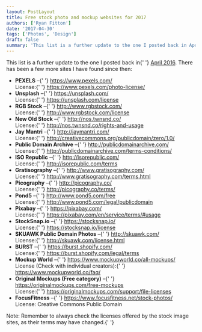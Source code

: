 ```yaml
---
layout: PostLayout
title: Free stock photo and mockup websites for 2017
authors: ['Ryan Fitton']
date: '2017-04-30'
tags: ['Photos', 'Design']
draft: false
summary: 'This list is a further update to the one I posted back in April 2016. There has been a few more sites I have found since then: PEXELS &ndash; https://www.pexels.com/ License: https://www.pexels.com/photo-license/ Unsplash &ndash; https://unsplash.com/ License: https://unsplash.com/license RGB Stock &ndash; http://www.rgbstock.com/ License: http://www.rgbstock.com/license New Old Stock &ndash; http://nos.twnsnd.co/ License: http://nos.twnsnd.co/rights-and-usage Jay Mantri &ndash; http://jaymantri.com/ License: [&amp;hellip;]'
---
```


<p>
  This list is a further update to the one I posted back in{' '}
  <a href="https://ryanfitton.co.uk/blog/free-stock-image-websites/">April 2016</a>. There has been
  a few more sites I have found since then:
</p>
<ul>
  <li>
    <strong>PEXELS</strong> –{' '}
    <a href="https://www.pexels.com/" target="_blank">
      https://www.pexels.com/
    </a>
    <br />
    License:{' '}
    <a href="https://www.pexels.com/photo-license/" target="_blank">
      https://www.pexels.com/photo-license/
    </a>
  </li>
  <li>
    <strong>Unsplash</strong> –{' '}
    <a href="https://unsplash.com/" target="_blank">
      https://unsplash.com/
    </a>
    <br />
    License:{' '}
    <a href="https://unsplash.com/license" target="_blank">
      https://unsplash.com/license
    </a>
  </li>
  <li>
    <strong>RGB Stock</strong> –{' '}
    <a href="http://www.rgbstock.com/" target="_blank">
      http://www.rgbstock.com/
    </a>
    <br />
    License:{' '}
    <a href="http://www.rgbstock.com/license" target="_blank">
      http://www.rgbstock.com/license
    </a>
  </li>
  <li>
    <strong>New Old Stock</strong> –{' '}
    <a href="http://nos.twnsnd.co/" target="_blank">
      http://nos.twnsnd.co/
    </a>
    <br />
    License:{' '}
    <a href="http://nos.twnsnd.co/rights-and-usage" target="_blank">
      http://nos.twnsnd.co/rights-and-usage
    </a>
  </li>
  <li>
    <strong>Jay Mantri</strong> –{' '}
    <a href="http://jaymantri.com/" target="_blank">
      http://jaymantri.com/
    </a>
    <br />
    License:{' '}
    <a href="http://creativecommons.org/publicdomain/zero/1.0/" target="_blank">
      http://creativecommons.org/publicdomain/zero/1.0/
    </a>
  </li>
  <li>
    <strong>Public Domain Archive</strong> –{' '}
    <a href="http://publicdomainarchive.com/" target="_blank">
      http://publicdomainarchive.com/
    </a>
    <br />
    License:{' '}
    <a href="http://publicdomainarchive.com/terms-conditions/" target="_blank">
      http://publicdomainarchive.com/terms-conditions/
    </a>
  </li>
  <li>
    <strong>ISO Republic</strong> –{' '}
    <a href="http://isorepublic.com/" target="_blank">
      http://isorepublic.com/
    </a>
    <br />
    License:{' '}
    <a href="http://isorepublic.com/terms" target="_blank">
      http://isorepublic.com/terms
    </a>
  </li>
  <li>
    <strong>Gratisography</strong> –{' '}
    <a href="http://www.gratisography.com/" target="_blank">
      http://www.gratisography.com/
    </a>
    <br />
    License:{' '}
    <a href="http://www.gratisography.com/terms.html" target="_blank">
      http://www.gratisography.com/terms.html
    </a>
  </li>
  <li>
    <strong>Picography</strong> –{' '}
    <a href="http://picography.co/" target="_blank">
      http://picography.co/
    </a>
    <br />
    License:{' '}
    <a href="http://picography.co/terms/" target="_blank">
      http://picography.co/terms/
    </a>
  </li>
  <li>
    <strong>Pond5</strong> –{' '}
    <a href="http://www.pond5.com/free" target="_blank">
      http://www.pond5.com/free
    </a>
    <br />
    License:{' '}
    <a href="http://www.pond5.com/legal/publicdomain" target="_blank">
      http://www.pond5.com/legal/publicdomain
    </a>
  </li>
  <li>
    <strong>Pixabay</strong> –{' '}
    <a href="https://pixabay.com/" target="_blank">
      https://pixabay.com/
    </a>
    <br />
    License:{' '}
    <a href="https://pixabay.com/en/service/terms/#usage" target="_blank">
      https://pixabay.com/en/service/terms/#usage
    </a>
  </li>
  <li>
    <strong>StockSnap.io</strong> –{' '}
    <a href="https://stocksnap.io/" target="_blank">
      https://stocksnap.io/
    </a>
    <br />
    License:{' '}
    <a href="https://stocksnap.io/license" target="_blank">
      https://stocksnap.io/license
    </a>
  </li>
  <li>
    <strong>SKUAWK Public Domain Photos</strong> –{' '}
    <a href="http://skuawk.com/" target="_blank">
      http://skuawk.com/
    </a>
    <br />
    License:{' '}
    <a href="http://skuawk.com/license.html" target="_blank">
      http://skuawk.com/license.html
    </a>
  </li>
  <li>
    <strong>BURST</strong> –{' '}
    <a href="https://burst.shopify.com/" target="_blank">
      https://burst.shopify.com/
    </a>
    <br />
    License:{' '}
    <a href="https://burst.shopify.com/legal/terms" target="_blank">
      https://burst.shopify.com/legal/terms
    </a>
  </li>
  <li>
    <strong>Mockup World</strong> –{' '}
    <a href="https://www.mockupworld.co/all-mockups/" target="_blank">
      https://www.mockupworld.co/all-mockups/
    </a>
    <br />
    License (Check with individual creators):{' '}
    <a href="https://www.mockupworld.co/faq/" target="_blank">
      https://www.mockupworld.co/faq/
    </a>
  </li>
  <li>
    <strong>Original Mockups (Free category)</strong> –{' '}
    <a href="https://originalmockups.com/free-mockups" target="_blank">
      https://originalmockups.com/free-mockups
    </a>
    <br />
    License:{' '}
    <a href="https://originalmockups.com/support/file-licenses" target="_blank">
      https://originalmockups.com/support/file-licenses
    </a>
  </li>
  <li>
    <strong>FocusFitness</strong> –{' '}
    <a href="https://www.focusfitness.net/stock-photos/" target="_blank">
      https://www.focusfitness.net/stock-photos/
    </a>
    <br />
    License: Creative Commons Public Domain
  </li>
</ul>
<p>
  Note: Remember to always check the licenses offered by the stock image sites, as their terms may
  have changed.{' '}
</p>
